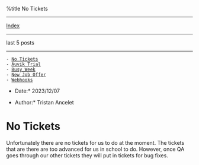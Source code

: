 %title No Tickets


---------------------------
[[index.wiki|Index]]
---------------------------

last 5 posts
---------------------------

 - [[1701545547-no-tickets.wiki|No Tickets]]
 - [[1700863814-auvik-trial.wiki|Auvik Trial]]
 - [[1700345096-busy-week.wiki|Busy Week]]
 - [[1700104768-new-job-offer.wiki|New Job Offer]]
 - [[1699564352-webhooks.wiki|Webhooks]]

*Date:* 2023/12/07

*Author:* Tristan Ancelet

= No Tickets =
Unfortunately there are no tickets for us to do at the moment. The tickets that are there are too advanced for us in school to do. However, once QA goes through our other tickets they will put in tickets for bug fixes.
